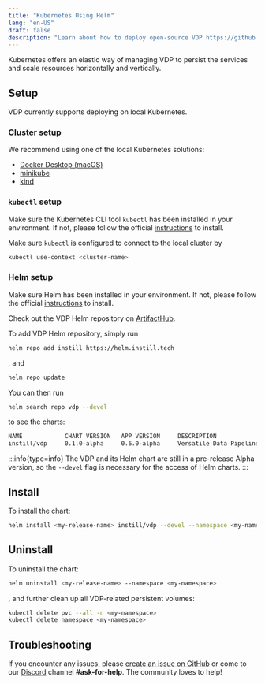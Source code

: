 ```yaml
---
title: "Kubernetes Using Helm"
lang: "en-US"
draft: false
description: "Learn about how to deploy open-source VDP https://github.com/instill-ai/vdp in Kubernetes using Helm"
---
```


Kubernetes offers an elastic way of managing VDP to persist the services and scale resources horizontally and vertically.

## Setup

VDP currently supports deploying on local Kubernetes.

### Cluster setup

We recommend using one of the local Kubernetes solutions:

- [Docker Desktop (macOS)](https://docs.docker.com/desktop/kubernetes)
- [minikube](https://minikube.sigs.k8s.io/docs/start)
- [kind](https://kind.sigs.k8s.io)

### `kubectl` setup

Make sure the Kubernetes CLI tool `kubectl` has been installed in your environment.
If not, please follow the official [instructions](https://kubernetes.io/docs/tasks/tools/#kubectl) to install.

Make sure `kubectl` is configured to connect to the local cluster by

```bash
kubectl use-context <cluster-name>
```

### Helm setup

Make sure Helm has been installed in your environment. If not, please follow the official [instructions](https://helm.sh/docs/intro/install) to install.

Check out the VDP Helm repository on [ArtifactHub](https://artifacthub.io/packages/helm/instill/vdp).

To add VDP Helm repository, simply run

```bash
helm repo add instill https://helm.instill.tech
```

, and

```bash
helm repo update
```

You can then run

```bash
helm search repo vdp --devel
```

to see the charts:

```bash
NAME            CHART VERSION   APP VERSION     DESCRIPTION
instill/vdp     0.1.0-alpha     0.6.0-alpha     Versatile Data Pipeline (VDP) empowers the mode...
```

:::info{type=info}
The VDP and its Helm chart are still in a pre-release Alpha version, so the `--devel` flag is necessary for the access of Helm charts.
:::

## Install

To install the chart:

```bash
helm install <my-release-name> instill/vdp --devel --namespace <my-namespace> --create-namespace
```

## Uninstall

To uninstall the chart:

```bash
helm uninstall <my-release-name> --namespace <my-namespace>
```

, and further clean up all VDP-related persistent volumes:

```bash
kubectl delete pvc --all -n <my-namespace>
kubectl delete namespace <my-namespace>
```

## Troubleshooting

If you encounter any issues, please [create an issue on GitHub](https://github.com/instill-ai/vdp/issues)
or come to our [Discord](https://discord.gg/sevxWsqpGh) channel **#ask-for-help**. The community loves to help!

